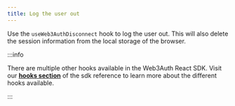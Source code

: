 ```yaml
---
title: Log the user out
---
```


Use the `useWeb3AuthDisconnect` hook to log the user out. This will also delete the session
information from the local storage of the browser.

:::info

There are multiple other hooks available in the Web3Auth React SDK. Visit our
[**hooks section**](/sdk/web/react/hooks) of the sdk reference to learn more about the different
hooks available.

:::
